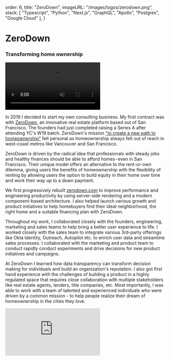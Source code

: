   order: 6,
  title: "ZeroDown",
  imageURL: "/images/logos/zerodown.png",
  stack: [ "Typescript", "Python", "Next.js", "GraphQL", "Apollo", "Postgres", "Google Cloud" ],
}


# **ZeroDown**

### Transforming home ownership

<ArticleTags tags={metadata.stack}/>

<div className="w-full max-w-[220px] lg:max-w-[280px] inline-block float-left" >
  <video
    className="p-0 pt-4 m-0 pr-8 mb-8"
    autoPlay={false} muted loop
    src="/images/resume/zerodown.mp4"
    controls={false}
  />
</div>

In 2019 I decided to start my own consulting business. My first contract was with [ZeroDown](https://zerodown.com), an innovative real estate platform based out of San Francisco. The founders had just completed raising a Series A after attending YC's W19 batch. ZeroDown's mission ["to create a new path to homeownership"](https://techcrunch.com/2019/06/11/zero-down/) felt personal as homeownership always felt out of reach in west-coast metros like Vancouver and San Francisco.

ZeroDown is driven by the radical idea that professionals with steady jobs and healthy finances should be able to afford homes - even in San Francisco. Their unique model offers an alternative to the rent-or-own dilemma, giving users the benefits of homeownership with the flexibility of renting by allowing users the option to build equity in their home over time and work their way up to a down payment.

<div className="iframely-embed"><div className="iframely-responsive" style={{ paddingBottom:"59.5%", paddingTop:120}}><a href="https://techcrunch.com/2019/06/11/zero-down/" data-iframely-url="//iframely.net/Vgpy4oQ"></a></div></div><script async src="//iframely.net/embed.js"></script>

We first progressively rebuilt [zerodown.com](https://zerodown.com) to improve performance and engineering productivity by using server-side rendering and a modern component-based architecture. I also helped launch various growth and product initiatives to help homebuyers find their ideal neighborhood, the right home and a suitable financing plan with ZeroDown.

Throughout my work, I collaborated closely with the founders, engineering, marketing and sales teams to help bring a better user experience to life. I worked closely with the sales team to integrate various 3rd-party offerings like Okta Identity, Outreach, Autopilot etc. to enrich user data and streamline sales processes. I collaborated with the marketing and product team to conduct rapidly conduct experiments and drive decisions for new product initiatives and campaigns.

At ZeroDown I learned how data transparency can transform decision making for individuals and build an organization's
reputation. I also got first hand experience with the challenges of building a product in a highly regulated space that requires close collaboration with multiple stakeholders like real estate agents, lenders, title companies, etc. Most importantly, I was able to work with a team of talented and experienced individuals who were driven by a common mission - to help people realize their dream of homeownership in the cities they love. 

<iframe
  className="aspect-video w-full"
  src="https://www.youtube.com/embed/qNQk29B_oEo?enablejsapi=1"
  frameBorder="0"
  allow="accelerometer; autoplay; clipboard-write; encrypted-media; gyroscope; picture-in-picture"
  allowFullScreen
/>
